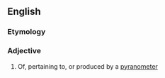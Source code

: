 ==English==

===Etymology===
{{suffix|en|pyranometry|ic}}

===Adjective===
{{en-adj|-}}

# Of, pertaining to, or produced by a [[pyranometer]]